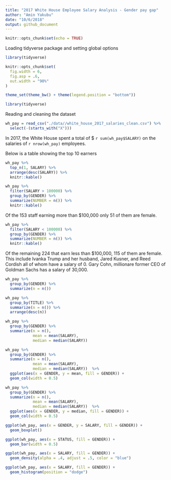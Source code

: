 ```yaml
---
title: "2017 White House Employee Salary Analysis - Gender pay gap"
author: "Amin Yakubu"
date: "10/6/2018"
output: github_document
---
```


```r
knitr::opts_chunk$set(echo = TRUE)
```

Loading tidyverse package and setting global options
```r
library(tidyverse)

knitr::opts_chunk$set(
  fig.width = 6,
  fig.asp = .6,
  out.width = "90%"
)

theme_set(theme_bw() + theme(legend.position = "bottom"))

```

```r
library(tidyverse)
```

Reading and cleaning the dataset 
```r

wh_pay = read_csv("./data//white_house_2017_salaries_clean.csv") %>% 
  select(-(starts_with("X")))

```

In 2017, the White House spent a total of $ `r sum(wh_pay$SALARY)` on the salaries of `r nrow(wh_pay)` employees. 

Below is a table showing the top 10 earners 

```r
wh_pay %>% 
  top_n(1, SALARY) %>% 
  arrange(desc(SALARY)) %>% 
  knitr::kable()

wh_pay %>% 
  filter(SALARY > 100000) %>% 
  group_by(GENDER) %>% 
  summarize(NUMBER = n()) %>% 
  knitr::kable()

```

Of the 153 staff earning more than $100,000 only 51 of them are female. 

```r
wh_pay %>% 
  filter(SALARY < 100000) %>% 
  group_by(GENDER) %>% 
  summarize(NUMBER = n()) %>% 
  knitr::kable()
```

Of the remaining 224 that earn less than $100,000, 115 of them are female. This include Ivanka Trump and her husband, Jared Kusner, and Reed Cordish all of whom have a salary of 0. Gary Cohn, millionare former CEO of Goldman Sachs has a salary of 30,000. 

```r
wh_pay %>%
  group_by(GENDER) %>%
  summarize(n = n())

wh_pay %>% 
  group_by(TITLE) %>% 
  summarize(n = n()) %>% 
  arrange(desc(n))

```

```r
wh_pay %>% 
  group_by(GENDER) %>% 
  summarize(n = n(),
            mean = mean(SALARY),
            median = median(SALARY)) 
```

```r
wh_pay %>%
  group_by(GENDER) %>%
  summarize(n = n(),
            mean = mean(SALARY),
            median = median(SALARY))  %>%
  ggplot(aes(x = GENDER, y = mean, fill = GENDER)) + 
  geom_col(width = 0.5) 

wh_pay %>%
  group_by(GENDER) %>%
  summarize(n = n(),
            mean = mean(SALARY),
            median = median(SALARY))  %>%
  ggplot(aes(x = GENDER, y = median, fill = GENDER)) + 
  geom_col(width = 0.5) 

ggplot(wh_pay, aes(x = GENDER, y = SALARY, fill = GENDER)) +
  geom_boxplot()

ggplot(wh_pay, aes(x = STATUS, fill = GENDER)) + 
  geom_bar(width = 0.5)

ggplot(wh_pay, aes(x = SALARY, fill = GENDER)) + 
  geom_density(alpha = .4, adjust = .5, color = "blue")

ggplot(wh_pay, aes(x = SALARY, fill = GENDER)) + 
  geom_histogram(position = "dodge") 
```

